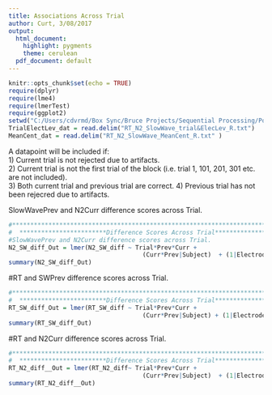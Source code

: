 ```yaml
---
title: Associations Across Trial
author: Curt, 3/08/2017
output:
  html_document:
    highlight: pygments
    theme: cerulean
  pdf_document: default
---
```


```r
knitr::opts_chunk$set(echo = TRUE)
require(dplyr)
require(lme4)
require(lmerTest)
require(ggplot2)
setwd("C:/Users/cdvrmd/Box Sync/Bruce Projects/Sequential Processing/PointByPoint Processing/Created by R_ArtRej")
TrialElectLev_dat = read.delim("RT_N2_SlowWave_trial&ElecLev_R.txt")
MeanCent_dat = read.delim("RT_N2_SlowWave_MeanCent_R.txt" )
```

A datapoint will be included if:  
1) Current trial is not rejected due to artifacts.  
2) Current trial is not the first trial of the block (i.e. trial 1, 101, 201, 301 etc. are not included).  
3) Both current trial and previous trial are correct.
4) Previous trial has not been rejecred due to artifacts.

SlowWavePrev and N2Curr difference scores across Trial.
```r
#**************************************************************************************************************
#  ************************Difference Scores Across Trial************************;
#SlowWavePrev and N2Curr difference scores across Trial.
N2_SW_diff_Out = lmer(N2_SW_diff ~ Trial*Prev*Curr +  
                                     (Curr*Prev|Subject)  + (1|Electrode:Subject), data = TrialElectLev_dat)
summary(N2_SW_diff_Out)

```


#RT and SWPrev difference scores across Trial.
```r
#**************************************************************************************************************
#  ************************Difference Scores Across Trial************************;
RT_SW_diff_Out = lmer(RT_SW_diff ~ Trial*Prev*Curr + 
                                     (Curr*Prev|Subject) + (1|Electrode:Subject), data = TrialElectLev_dat)
summary(RT_SW_diff_Out)

```


#RT and N2Curr difference scores across Trial.
```r
#**************************************************************************************************************
#  ************************Difference Scores Across Trial************************;
RT_N2_diff__Out = lmer(RT_N2_diff~ Trial*Prev*Curr +  
                                     (Curr*Prev|Subject)  + (1|Electrode:Subject), data = TrialElectLev_dat)
summary(RT_N2_diff__Out)
```

